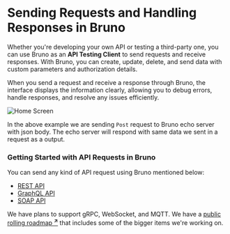 # Sending Requests and Handling Responses in Bruno

Whether you're developing your own API or testing a third-party one, you can use Bruno as an **API Testing Client** to send requests and receive responses. With Bruno, you can create, update, delete, and send data with custom parameters and authorization details.

When you send a request and receive a response through Bruno, the interface displays the information clearly, allowing you to debug errors, handle responses, and resolve any issues efficiently.

![Home Screen](/screenshots/send-request/home-screen.webp)

In the above example we are sending `Post` request to Bruno echo server with json body. The echo server will respond with same data we sent in a request as a output.

### Getting Started with API Requests in Bruno

You can send any kind of API request using Bruno mentioned below:

- [REST API](./REST/overview.mdx)
- [GraphQL API](./graphql/overview.mdx)
- [SOAP API](./soap/soap-request.mdx)

We have plans to support gRPC, WebSocket, and MQTT.  We have a [public rolling roadmap <strong><sup>↗</sup></strong>](https://www.usebruno.com/roadmap) that includes some of the bigger items we're working on.
